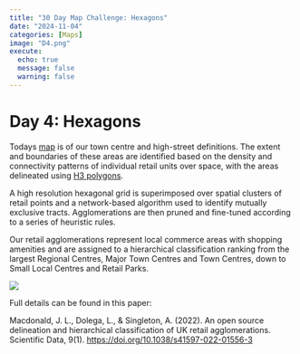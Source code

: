 ```yaml
---
title: "30 Day Map Challenge: Hexagons"
date: "2024-11-04"
categories: [Maps]
image: "D4.png"
execute:
  echo: true
  message: false
  warning: false
---
```


# Day 4: Hexagons

Todays [map](https://mapmaker.cdrc.ac.uk/#/retail-centres?d=11110000&m=classif_intid&lon=-2.9495&lat=53.3897&zoom=12.38) is of our town centre and high-street definitions. The extent and boundaries of these areas are identified based on the density and connectivity patterns of individual retail units over space, with the areas delineated using [H3 polygons](https://h3geo.org/).

A high resolution hexagonal grid is superimposed over spatial clusters of retail points and a network-based algorithm used to identify mutually exclusive tracts. Agglomerations are then pruned and fine-tuned according to a series of heuristic rules.

Our retail agglomerations represent local commerce areas with shopping amenities and are assigned to a hierarchical classification ranking from the largest Regional Centres, Major Town Centres and Town Centres, down to Small Local Centres and Retail Parks.

![](D4.png)

Full details can be found in this paper:

Macdonald, J. L., Dolega, L., & Singleton, A. (2022). An open source delineation and hierarchical classification of UK retail agglomerations. Scientific Data, 9(1). <https://doi.org/10.1038/s41597-022-01556-3>

